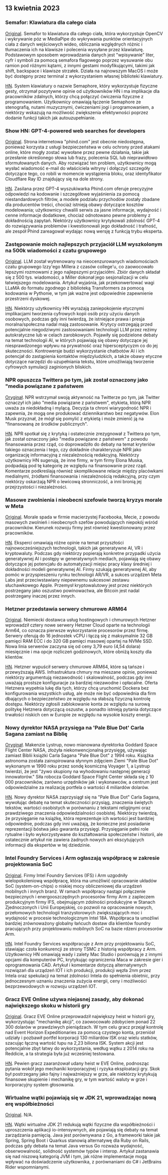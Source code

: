 

<CallToAction />

<Steps>

## 13 kwietnia 2023

### Semafor: Klawiatura dla całego ciała

[Original](https://github.com/everythingishacked/Semaphore).
Semafor to klawiatura dla całego ciała, która wykorzystuje OpenCV i wykrywanie póz w MediaPipe do wykrywania punktów orientacyjnych ciała z danych wejściowych wideo, obliczania względnych różnic i tłumaczenia ich na klawisze i polecenia wysyłane przez klawiaturę. Podstawowym sposobem wprowadzania danych jest "wpisywanie" liter, cyfr i symboli za pomocą semafora flagowego poprzez wysuwanie obu ramion pod różnymi kątami, z innymi gestami modyfikującymi, takimi jak shift, backspace i klawisze strzałek. Działa na najnowszym MacOS i może być dostępny przez terminal z wykorzystaniem własnej biblioteki klawiatury.

[HN](http://news.ycombinator.com/item?id=35536550).
System klawiatury o nazwie Semaphore, który wykorzystuje fizyczne gesty, otrzymał pozytywne opinie od użytkowników HN i ma implikacje dla pracowników zdalnych, którzy chcą połączyć ćwiczenia fizyczne z programowaniem. Użytkownicy omawiają łączenie Semaphore ze stenografią, nutami muzycznymi, ćwiczeniami jogi i programowaniem, a niektórzy wskazują na możliwość zwiększenia efektywności poprzez dodanie funkcji takich jak autouzupełnianie.

### Show HN: GPT-4-powered web searches for developers

[Original](https://www.phind.com).
Strona internetowa "phind.com" jest obecnie niedostępna, ponieważ korzysta z usługi bezpieczeństwa w celu ochrony przed atakami online, które mogły zostać wywołane przez pewne działania, takie jak przesłanie określonego słowa lub frazy, polecenia SQL lub nieprawidłowo sformułowanych danych. Aby rozwiązać ten problem, użytkownicy mogą wysłać wiadomość e-mail do właściciela witryny i dołączyć szczegóły dotyczące tego, co robili w momencie wystąpienia bloku, oraz identyfikator Cloudflare Ray ID znajdujący się na dole strony.

[HN](http://news.ycombinator.com/item?id=35543668).
Zasilana przez GPT-4 wyszukiwarka Phind.com oferuje precyzyjne odpowiedzi na kodowanie i szczegółowe wyjaśnienia za pomocą niestandardowych filtrów, a modele podziału przychodów zostały zbadane dla producentów treści, chociaż istnieją obawy dotyczące kosztów modelowania; użytkownicy chwalili serwis za jasne informacje, wydajność i cenne informacje dodatkowe, chociaż odnotowano pewne problemy z dokładnością zapytań. Niektórzy użytkownicy krytykowali zdolność GPT-4 do rozwiązywania problemów i kwestionowali jego dokładność i trafność, ale zespół Phind zareagował wydając nową wersję z funkcją trybu eksperta.

### Zastępowanie moich najlepszych przyjaciół LLM wyszkolonym na 500k wiadomości z czatu grupowego

[Original](https://www.izzy.co/blogs/robo-boys.html).
LLM został wytrenowany na nieocenzurowanych wiadomościach czatu grupowego Izzy'ego Millera z czasów college'u, co zaowocowało lepszymi rozmowami z jego najlepszymi przyjaciółmi. Zbiór danych składał się z 500 tys. wiadomości, a Miller dokonał jego sesjonalizacji w celu łatwiejszego modelowania. Artykuł wyjaśnia, jak przekonwertować wagi LLaMA do formatu zgodnego z biblioteką Transformers za pomocą kodowania w Pythonie, w tym jak ważne jest odpowiednie zapewnienie przestrzeni dyskowej.

[HN](http://news.ycombinator.com/item?id=35540154).
Niektórzy użytkownicy HN wyrażają zaniepokojenie etycznymi implikacjami tworzenia cyfrowych kopii osób przy użyciu danych osobowych, podczas gdy inni twierdzą, że istniejące prawa i presja moralna/społeczna nadal mają zastosowanie. Krytycy ostrzegają przed potencjalnie niegodziwymi zastosowaniami technologii LLM przez reżimy autokratyczne lub w celach zarobkowych. Pojawiły się podzielone debaty na temat technologii AI, w których pojawiają się obawy dotyczące jej niesprawdzonego wpływu na prywatność oraz hipersceptycyzm co do jej skuteczności. Kontrowersje budzi wykorzystanie chatbotów AI i ich potencjał do zastąpienia kontaktów międzyludzkich, a także obawy etyczne dotyczące narzędzi do uzupełniania tekstu, które umożliwiają tworzenie cyfrowych symulacji zaginionych bliskich.

### NPR opuszcza Twittera po tym, jak został oznaczony jako "media powiązane z państwem

[Oryginał](https://www.wbur.org/npr/1169269161/npr-leaves-twitter-government-funded-media-label).
NPR wstrzymał swoją aktywność na Twitterze po tym, jak Twitter oznaczył ich jako "media powiązane z państwem", etykieta, którą NPR uważa za niedokładną i mylącą. Decyzja ta chroni wiarygodność NPR i zapewnia, że mogą one produkować dziennikarstwo bez negatywów. Elon Musk przyznał, że mógł się pomylić z etykietą i może zmienić ją na "finansowaną ze środków publicznych".

[HN](http://news.ycombinator.com/item?id=35539280).
NPR spotkał się z krytyką i ostatecznie zrezygnował z Twittera po tym, jak został oznaczony jako "media powiązane z państwem" z powodu finansowania przez rząd, co doprowadziło do debaty na temat kryteriów takiego oznaczenia i tego, czy dokładnie charakteryzuje NPR jako organizację informacyjną z niezależnością redakcyjną. Niektórzy użytkownicy HN sugerują, że inne firmy, w tym firmy Elona Muska, podpadają pod tę kategorię ze względu na finansowanie przez rząd. Komentarze podkreślają również skomplikowane relacje między placówkami medialnymi, źródłami finansowania i niezależnością redakcyjną, przy czym niektórzy oskarżają NPR o lewicową stronniczość, a inni bronią jej przejrzystości i niezależności.

### Masowe zwolnienia i nieobecni szefowie tworzą kryzys morale w Meta

[Original](https://www.nytimes.com/2023/04/12/technology/meta-layoffs-employees-management.html).
Morale spada w firmie macierzystej Facebooka, Mecie, z powodu masowych zwolnień i nieobecnych szefów powodujących niepokój wśród pracowników. Kierunek rozwoju firmy jest również kwestionowany przez pracowników.

[HN](http://news.ycombinator.com/item?id=35537813).
Eksperci omawiają różne opinie na temat przyszłości najnowocześniejszych technologii, takich jak generatywne AI, VR i kryptowaluty. Podczas gdy niektórzy popierają konkretne przypadki użycia generatywnej AI i postępy w generatywnych mediach, pojawiają się obawy dotyczące jej potencjału do automatyzacji miejsc pracy klasy średniej i dokładności modeli generatywnej AI. Firmy szukają generatywnej AI, aby pomóc w przyspieszeniu rynku technologii AR/VR, a sukces urządzeń Meta Labs jest przeciwstawiany niepewnemu sukcesowi zestawu słuchawkowego Apple. Przemysł kryptowalutowy jest przez niektórych postrzegany jako oszustwo powinowactwa, ale Bitcoin jest nadal postrzegany inaczej przez innych.

### Hetzner przedstawia serwery chmurowe ARM64

[Original](https://www.hetzner.com/press-release/arm64-cloud/).
Niemiecki dostawca usług hostingowych i chmurowych Hetzner wprowadził cztery nowe serwery Hetzner Cloud oparte na technologii Arm64, co oznacza pierwsze wykorzystanie procesorów przez firmę. Serwery oferują do 16 jednostek vCPU i łączą się z maksymalnie 32 GB pamięci RAM ECC i do 320 GB pamięci masowej opartej na NVMe SSD. Nowa linia serwerów zaczyna się od ceny 3,79 euro (4,54 dolara) miesięcznie i ma opcje rozliczeń godzinowych, które obniżą koszty dla klientów.

[HN](http://news.ycombinator.com/item?id=35540084).
Hetzner wypuścił serwery chmurowe ARM64, które są tańsze i przewyższają AWS. Infrastruktura chmury ma mieszane opinie, ponieważ niektórzy argumentują niezawodność i skalowalność, podczas gdy inni uważają prostsze konfiguracje za bardziej niezawodne i opłacalne. Oferta Hetznera wypełnia lukę dla tych, którzy chcą uruchomić Dockera bez konfigurowania wszystkich usług, ale może nie być odpowiednia dla firm dbających o bezpieczeństwo ze względu na słabszą fizyczną kontrolę dostępu. Niektórzy zgłosili zablokowanie konta ze względu na surową politykę Hetznera dotyczącą oszustw, a ponadto istnieją pytania dotyczące trwałości niskich cen w Europie ze względu na wysokie koszty energii.

### Nowy dyrektor NASA przysięga na 'Pale Blue Dot' Carla Sagana zamiast na Biblię

[Oryginał](https://www.independent.co.uk/space/nasa-director-carl-sagan-oath-b2317698.html).
Makenzie Lystrup, nowo mianowana dyrektorka Goddard Space Flight Center NASA, złożyła niekonwencjonalną przysięgę, używając zamiast Biblii książki Carla Sagana "Pale Blue Dot" z 1994 roku. Książka astronoma została zainspirowana słynnym zdjęciem Ziemi "Pale Blue Dot" wykonanym w 1990 roku przez sondę kosmiczną Voyager 1, a Lystrup twierdzi, że jest "żywo skupiony na wyhodowaniu następnej generacji innowatorów." Siła robocza Goddard Space Flight Center składa się z 10 000 pracowników, zarówno urzędników jak i wykonawców, a centrum jest odpowiedzialne za realizację portfela o wartości 4 miliardów dolarów.

[HN](http://news.ycombinator.com/item?id=35536612).
Nowy dyrektor NASA zaprzysiągł się na "Pale Blue Dot" Carla Sagana, wywołując debatę na temat skuteczności przysiąg, znaczenia świętych tekstów, wartości osobistych w porównaniu z tekstami religijnymi oraz prawdziwego znaczenia odpowiedzialności osobistej. Niektórzy twierdzą, że przysięganie na książkę, która reprezentuje ich wartości jest bardziej odpowiednie, podczas gdy inni uważają, że konieczne jest posiadanie reprezentacji bóstwa jako gwaranta przysięgi. Przysięganie pełni role rytualne i było wykorzystywane do kształtowania społeczeństw i historii, ale ostatecznie artykuł nie zawiera żadnych nowych ani ekscytujących informacji dla ekspertów w tej dziedzinie.

### Intel Foundry Services i Arm ogłaszają współpracę w zakresie projektowania SoC

[Original](https://www.intel.com/content/www/us/en/newsroom/news/intel-foundry-arm-announce-multigeneration-collaboration-leading-edge-soc-design.html).
Firmy Intel Foundry Services (IFS) i Arm uzgodniły wielopokoleniową współpracę, która ma umożliwić opracowanie układów SoC (system-on-chips) o niskiej mocy obliczeniowej dla urządzeń mobilnych i innych branż. W ramach współpracy nastąpi połączenie bezpiecznych i energooszczędnych procesorów firmy Arm z zapleczem produkcyjnym firmy IFS, obejmującym zdolności produkcyjne w Stanach Zjednoczonych i Unii Europejskiej, co pozwoli na opracowanie nowych, przełomowych technologii tranzystorowych zwiększających moc i wydajność w procesie technologicznym Intel 18A. Współpraca ta umożliwi bardziej zrównoważony globalny łańcuch dostaw dla klientów foundry pracujących przy projektowaniu mobilnych SoC na bazie rdzeni procesorów Arm.

[HN](http://news.ycombinator.com/item?id=35539057).
Intel Foundry Services współpracuje z Arm przy projektowaniu SoC, stawiając czoła konkurencji ze strony TSMC z historią współpracy z Arm. Użytkownicy HN omawiają wady i zalety Mac Studio i porównują je z innymi opcjami dla komputerów PC, krytykując ograniczenia Maca w zakresie gier i oprogramowania CAD. Artykuł i komentarze dotyczą alternatywnych rozwiązań dla urządzeń IOT i ich produkcji, produkcji węzła 2nm przez Intela oraz spekulacji na temat zdolności Intela do spełnienia obietnic, przy jednoczesnym uznaniu znaczenia zużycia energii, ceny i możliwości bezprzewodowych w rozwoju urządzeń IOT.

### Gracz EVE Online używa niejasnej zasady, aby dokonać największego skoku w historii gry

[Original](https://www.pcgamer.com/eve-online-player-uses-obscure-rule-to-pull-off-the-biggest-heist-in-the-games-history/).
Gracz EVE Online przeprowadził największy heist w historii gry, wykorzystując "mechanikę akcji", co zaowocowało zdobyciem ponad 22 300 dolarów w prawdziwych pieniądzach. W tym celu gracz przejął kontrolę nad Event Horizon Expeditionaries za pomocą czystego konta, przeniósł udziały i pozbawił portfel korporacji 130 miliardów ISK oraz wielu statków, szacując łączną wartość łupu na 2,23 biliona ISK. System akcji jest potencjalnie zbyt łatwy do wykorzystania, według wątku z 2014 roku na Reddicie, a ta strategia była już wcześniej testowana.

[HN](http://news.ycombinator.com/item?id=35533711).
Pewien gracz zaaranżował udany heist w EVE Online, podnosząc pytania wokół jego mechaniki korporacyjnej i ryzyka eksploatacji gry. Skok był postrzegany jako fajny i najważniejszy w grze, ale niektórzy krytykują finansowe skupienie i mechanikę gry, w tym wartość waluty w grze i korporacyjny system głosowania.

### Wirtualne wątki pojawiają się w JDK 21, wprowadzając nową erę współbieżności

[Original](https://www.infoq.com/news/2023/04/virtual-threads-arrives-jdk21/).
N/A.

[HN](http://news.ycombinator.com/item?id=35535906).
Wątki wirtualne JDK 21 redukują wątki fizyczne dla współbieżności i uproszczenia aplikacji io-intensywnych, ale pojawiają się debaty na temat zarządzania pamięcią. Java jest porównywana z Go, a frameworki takie jak Spring, Spring Boot i Quarkus stanowią alternatywę dla Ruby on Rails, podczas gdy debata na temat Java versus Go rozważa wydajność, obserwowalność, solidność systemów typów i interop. Artykuł zastanawia się nad niszową kategorią JVM i tym, jak różne implementacje mogą wpływać na doświadczenie użytkownika, z porównaniami do C# i JetBrains Rider wspomnianymi.

</Steps>